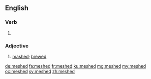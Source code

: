 ==English==

===Verb===
{{head|en|verb form}}

# {{en-past of|mesh}}

===Adjective===
{{en-adj|-}}

# {{lb|en|obsolete}} [[mash]]ed; [[brew]]ed
#: {{rfquotek|Shakespeare}}

{{Webster 1913}}

[[de:meshed]]
[[fa:meshed]]
[[fr:meshed]]
[[ku:meshed]]
[[mg:meshed]]
[[my:meshed]]
[[oc:meshed]]
[[sv:meshed]]
[[zh:meshed]]